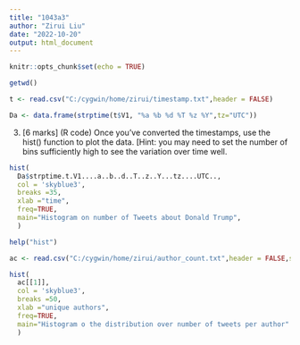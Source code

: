 ---
title: "1043a3"
author: "Zirui Liu"
date: "2022-10-20"
output: html_document
---

```{r setup, include=FALSE}
knitr::opts_chunk$set(echo = TRUE)
```

```{r}
getwd()
```
```{r}
t <- read.csv("C:/cygwin/home/zirui/timestamp.txt",header = FALSE)
```

```{r}
Da <- data.frame(strptime(t$V1, "%a %b %d %T %z %Y",tz="UTC"))
```
3) [6 marks] (R code) Once you’ve converted the timestamps, use the hist()
function to plot the data. [Hint: you may need to set the number of bins
sufficiently high to see the variation over time well.
```{r}
hist(
  Da$strptime.t.V1....a..b..d..T..z..Y...tz....UTC..,
  col = 'skyblue3',
  breaks =35,
  xlab ="time",
  freq=TRUE,
  main="Histogram on number of Tweets about Donald Trump",
  )
```


```{r}
help("hist")
```

```{r}
ac <- read.csv("C:/cygwin/home/zirui/author_count.txt",header = FALSE,sep=" ")
```



```{r}
hist(
  ac[[1]],
  col = 'skyblue3',
  breaks =50,
  xlab ="unique authors",
  freq=TRUE,
  main="Histogram o the distribution over number of tweets per author"
  )

```